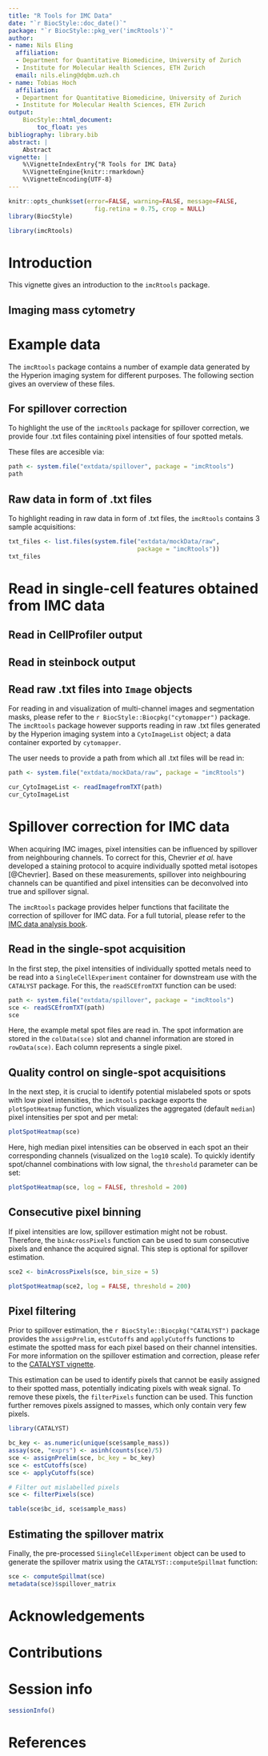 ```yaml
---
title: "R Tools for IMC Data"
date: "`r BiocStyle::doc_date()`"
package: "`r BiocStyle::pkg_ver('imcRtools')`"
author:
- name: Nils Eling
  affiliation: 
  - Department for Quantitative Biomedicine, University of Zurich
  - Institute for Molecular Health Sciences, ETH Zurich
  email: nils.eling@dqbm.uzh.ch
- name: Tobias Hoch
  affiliation: 
  - Department for Quantitative Biomedicine, University of Zurich
  - Institute for Molecular Health Sciences, ETH Zurich
output:
    BiocStyle::html_document:
        toc_float: yes
bibliography: library.bib
abstract: |
    Abstract
vignette: |
    %\VignetteIndexEntry{"R Tools for IMC Data}
    %\VignetteEngine{knitr::rmarkdown}
    %\VignetteEncoding{UTF-8}
---
```


```r
knitr::opts_chunk$set(error=FALSE, warning=FALSE, message=FALSE,
                        fig.retina = 0.75, crop = NULL)
library(BiocStyle)
```

```r
library(imcRtools)
```

# Introduction

This vignette gives an introduction to the `imcRtools` package.

## Imaging mass cytometry

# Example data

The `imcRtools` package contains a number of example data generated by the
Hyperion imaging system for different purposes. The following section gives an
overview of these files.

## For spillover correction

To highlight the use of the `imcRtools` package for spillover correction, 
we provide four .txt files containing pixel intensities of four spotted metals.

These files are accesible via:

```r
path <- system.file("extdata/spillover", package = "imcRtools")
path
```

## Raw data in form of .txt files

To highlight reading in raw data in form of .txt files, the `imcRtools` contains
3 sample acquisitions:
```r
txt_files <- list.files(system.file("extdata/mockData/raw", 
                                    package = "imcRtools"))
txt_files
```

# Read in single-cell features obtained from IMC data

## Read in CellProfiler output

## Read in steinbock output

## Read raw .txt files into `Image` objects

For reading in and visualization of multi-channel images and segmentation masks,
please refer to the `r BiocStyle::Biocpkg("cytomapper")` package. The
`imcRtools` package however supports reading in raw .txt files generated by the
Hyperion imaging system into a `CytoImageList` object; a data container exported
by `cytomapper`.

The user needs to provide a path from which all .txt files will be read in:

```r
path <- system.file("extdata/mockData/raw", package = "imcRtools")

cur_CytoImageList <- readImagefromTXT(path)
cur_CytoImageList
```

# Spillover correction for IMC data

When acquiring IMC images, pixel intensities can be influenced by spillover 
from neighbouring channels. To correct for this, Chevrier _et al._ have 
developed a staining protocol to acquire individually spotted metal isotopes
[@Chevrier].
Based on these measurements, spillover into neighbouring channels can be
quantified and pixel intensities can be deconvolved into true and spillover
signal. 

The `imcRtools` package provides helper functions that facilitate the correction
of spillover for IMC data. For a full tutorial, please refer to the [IMC data analysis book](https://bodenmillergroup.github.io/IMCDataAnalysis/spillover-correction.html#ref-Chevrier2017).

## Read in the single-spot acquisition

In the first step, the pixel intensities of individually spotted metals need to 
be read into a `SingleCellExperiment` container for downstream use with the
`CATALYST` package. For this, the `readSCEfromTXT` function can be used:

```r
path <- system.file("extdata/spillover", package = "imcRtools")
sce <- readSCEfromTXT(path) 
sce
```

Here, the example metal spot files are read in. The spot information are stored
in the `colData(sce)` slot and channel information are stored in `rowData(sce)`.
Each column represents a single pixel.

## Quality control on single-spot acquisitions

In the next step, it is crucial to identify potential mislabeled spots or spots 
with low pixel intensities, the `imcRtools` package exports the `plotSpotHeatmap`
function, which visualizes the aggregated (default `median`) pixel intensities
per spot and per metal:

```r
plotSpotHeatmap(sce)
```

Here, high median pixel intensities can be observed in each spot an their 
corresponding channels (visualized on the `log10` scale).
To quickly identify spot/channel combinations with low signal, the `threshold`
parameter can be set:

```r
plotSpotHeatmap(sce, log = FALSE, threshold = 200)
```

## Consecutive pixel binning

If pixel intensities are low, spillover estimation might not be robust. 
Therefore, the `binAcrossPixels` function can be used to sum consecutive pixels
and enhance the acquired signal. This step is optional for spillover estimation.

```r
sce2 <- binAcrossPixels(sce, bin_size = 5)

plotSpotHeatmap(sce2, log = FALSE, threshold = 200)
```

## Pixel filtering

Prior to spillover estimation, the `r BiocStyle::Biocpkg("CATALYST")` package
provides the `assignPrelim`, `estCutoffs` and `applyCutoffs` functions to
estimate the spotted mass for each pixel based on their channel intensities.
For more information on the spillover estimation and correction, please refer
to the [CATALYST vignette]().

This estimation can be used to identify pixels that cannot be easily assigned
to their spotted mass, potentially indicating pixels with weak signal. To remove
these pixels, the `filterPixels` function can be used. This function further
removes pixels assigned to masses, which only contain very few pixels.

```r
library(CATALYST)

bc_key <- as.numeric(unique(sce$sample_mass))
assay(sce, "exprs") <- asinh(counts(sce)/5)
sce <- assignPrelim(sce, bc_key = bc_key)
sce <- estCutoffs(sce)
sce <- applyCutoffs(sce)

# Filter out mislabelled pixels
sce <- filterPixels(sce)

table(sce$bc_id, sce$sample_mass)
```

## Estimating the spillover matrix

Finally, the pre-processed `SiingleCellExperiment` object can be used to 
generate the spillover matrix using the `CATALYST::computeSpillmat` function:

```r
sce <- computeSpillmat(sce)
metadata(sce)$spillover_matrix
```

# Acknowledgements

# Contributions

# Session info {.unnumbered}

```r
sessionInfo()
```

# References
